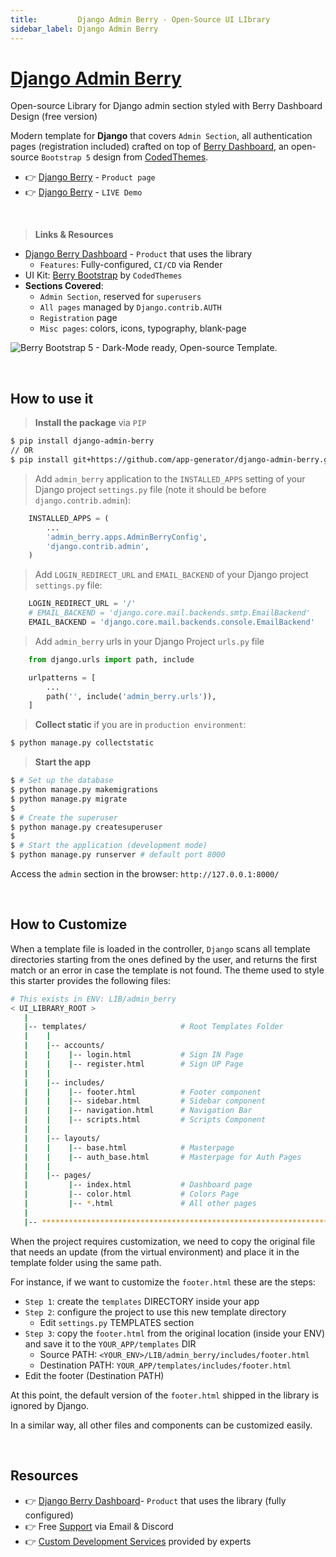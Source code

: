 ```yaml
---
title:         Django Admin Berry - Open-Source UI LIbrary
sidebar_label: Django Admin Berry
---
```


# [Django Admin Berry](https://appseed.us/product/berry-dashboard/django/)

<SubHeading>Open-source Library for Django admin section styled with Berry Dashboard Design (free version)</SubHeading>

Modern template for **Django** that covers `Admin Section`, all authentication pages (registration included) crafted on top of [Berry Dashboard](https://appseed.us/product/berry-dashboard/django/), 
an open-source `Bootstrap 5` design from [CodedThemes](https://codedthemes.com/?ref=appseed).

- 👉 [Django Berry](https://appseed.us/product/berry-dashboard/django/) - `Product page`
- 👉 [Django Berry](https://django-berry.onrender.com) - `LIVE Demo`

<br />

> **Links & Resources**

- [Django Berry Dashboard](/products/django-dashboards/berry-dashboard/) - `Product` that uses the library
  - `Features`: Fully-configured, `CI/CD` via Render
- UI Kit: [Berry Bootstrap](https://codedthemes.com/item/berry-bootstrap-free-admin-template/?ref=appseed) by `CodedThemes`
- **Sections Covered**: 
  - `Admin Section`, reserved for `superusers`
  - `All pages` managed by `Django.contrib.AUTH`
  - `Registration` page
  - `Misc pages`: colors, icons, typography, blank-page 
  

![Berry Bootstrap 5 - Dark-Mode ready, Open-source Template.](https://user-images.githubusercontent.com/51070104/215728710-d1ee7fef-8153-402b-9741-371e1c01cd36.png)

<br />

## How to use it

> **Install the package** via `PIP` 

```bash
$ pip install django-admin-berry
// OR
$ pip install git+https://github.com/app-generator/django-admin-berry.git
```

> Add `admin_berry` application to the `INSTALLED_APPS` setting of your Django project `settings.py` file (note it should be before `django.contrib.admin`):

```python
    INSTALLED_APPS = (
        ...
        'admin_berry.apps.AdminBerryConfig',
        'django.contrib.admin',
    )
```


> Add `LOGIN_REDIRECT_URL` and `EMAIL_BACKEND` of your Django project `settings.py` file:

```python
    LOGIN_REDIRECT_URL = '/'
    # EMAIL_BACKEND = 'django.core.mail.backends.smtp.EmailBackend'
    EMAIL_BACKEND = 'django.core.mail.backends.console.EmailBackend'
```


> Add `admin_berry` urls in your Django Project `urls.py` file

```python
    from django.urls import path, include

    urlpatterns = [
        ...
        path('', include('admin_berry.urls')),
    ]
```


> **Collect static** if you are in `production environment`:

```bash
$ python manage.py collectstatic
```

> **Start the app**

```bash
$ # Set up the database
$ python manage.py makemigrations
$ python manage.py migrate
$
$ # Create the superuser
$ python manage.py createsuperuser
$
$ # Start the application (development mode)
$ python manage.py runserver # default port 8000
```

Access the `admin` section in the browser: `http://127.0.0.1:8000/`

<br />

## How to Customize 

When a template file is loaded in the controller, `Django` scans all template directories starting from the ones defined by the user, and returns the first match or an error in case the template is not found. 
The  theme used to style this starter provides the following files: 

```bash
# This exists in ENV: LIB/admin_berry
< UI_LIBRARY_ROOT >                   
   |
   |-- templates/                     # Root Templates Folder 
   |    |          
   |    |-- accounts/       
   |    |    |-- login.html           # Sign IN Page
   |    |    |-- register.html        # Sign UP Page
   |    |
   |    |-- includes/       
   |    |    |-- footer.html          # Footer component
   |    |    |-- sidebar.html         # Sidebar component
   |    |    |-- navigation.html      # Navigation Bar
   |    |    |-- scripts.html         # Scripts Component
   |    |
   |    |-- layouts/       
   |    |    |-- base.html            # Masterpage
   |    |    |-- auth_base.html       # Masterpage for Auth Pages
   |    |
   |    |-- pages/       
   |         |-- index.html           # Dashboard page
   |         |-- color.html           # Colors Page
   |         |-- *.html               # All other pages
   |    
   |-- ************************************************************************
```

When the project requires customization, we need to copy the original file that needs an update (from the virtual environment) and place it in the template folder using the same path. 

For instance, if we want to customize the `footer.html` these are the steps:

- `Step 1`: create the `templates` DIRECTORY inside your app 
- `Step 2`: configure the project to use this new template directory
  - Edit `settings.py` TEMPLATES section 
- `Step 3`: copy the `footer.html` from the original location (inside your ENV) and save it to the `YOUR_APP/templates` DIR
  - Source PATH: `<YOUR_ENV>/LIB/admin_berry/includes/footer.html`
  - Destination PATH: `YOUR_APP/templates/includes/footer.html`
- Edit the footer (Destination PATH)    

At this point, the default version of the `footer.html` shipped in the library is ignored by Django.

In a similar way, all other files and components can be customized easily.

<br />

## Resources

- 👉 [Django Berry Dashboard](https://appseed.us/product/berry-dashboard/django/)- `Product` that uses the library (fully configured)
- 👉 Free [Support](https://appseed.us/support/) via Email & Discord
- 👉 [Custom Development Services](https://appseed.us/custom-development/) provided by experts
